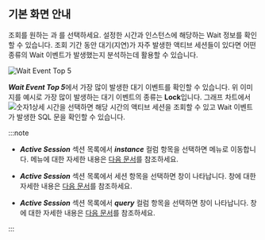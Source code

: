 ## 기본 화면 안내

<ImgLang img='db-analysis-wait.png' desc='Wait 분석' />

조회를 원하는 <Cmdname sid="time" className="uitext" />과 <Cmdname sid="instance" className="uitext" />를 선택하세요. 설정한 시간과 인스턴스에 해당하는 Wait 정보를 확인할 수 있습니다. 조회 기간 동안 대기(지연)가 자주 발생한 액티브 세션들이 있다면 어떤 종류의 Wait 이벤트가 발생했는지 분석하는데 활용할 수 있습니다.

![Wait Event Top 5](/img/db-analysis-wait-top5.png)

***Wait Event Top 5***에서 가장 많이 발생한 대기 이벤트를 확인할 수 있습니다. 위 이미지를 예시로 가장 많이 발생하는 대기 이벤트의 종류는 **Lock**입니다. 그래프 차트에서 ![숫자1](/img/number-01.png)상세 시간을 선택하면 해당 시간의 액티브 세션을 조회할 수 있고 Wait 이벤트가 발생한 SQL 문을 확인할 수 있습니다.

:::note

* ***Active Session*** 섹션 목록에서 ***instance*** 컬럼 항목을 선택하면 <Cmdname sid="side_dbMonitoring" className="uitext" /> 메뉴로 이동합니다. <Cmdname sid="side_dbMonitoring" className="uitext" /> 메뉴에 대한 자세한 내용은 [다음 문서](instance-monitoring)를 참조하세요.

* ***Active Session*** 섹션 목록에서 세션 항목을 선택하면 <Cmdname sid="session_detail" className="uitext" /> 창이 나타납니다. <Cmdname sid="session_detail" className="uitext" /> 창에 대한 자세한 내용은 [다음 문서](multi-instance-monitoring#session-details)를 참조하세요.

* ***Active Session*** 섹션 목록에서 ***query*** 컬럼 항목을 선택하면 <Cmdname sid="TTL06224" className="uitext" /> 창이 나타납니다. <Cmdname sid="TTL06224" className="uitext" /> 창에 대한 자세한 내용은 [다음 문서](multi-instance-monitoring#query-details)를 참조하세요.

:::